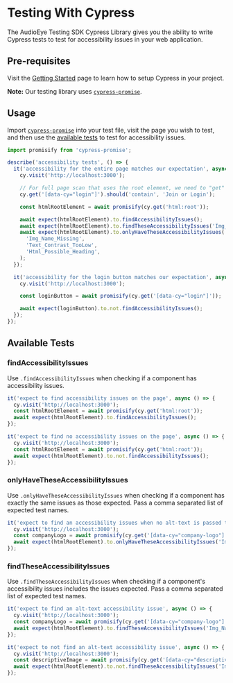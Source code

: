 # Testing With Cypress

The AudioEye Testing SDK Cypress Library gives you the ability to write Cypress tests to test for accessibility issues
in your web application.

## Pre-requisites

Visit the [Getting Started](./get-started#cypress) page to learn how to setup Cypress in your project.

**Note:** Our testing library uses [`cypress-promise`](https://www.npmjs.com/package/cypress-promise).

## Usage

Import [`cypress-promise`](https://www.npmjs.com/package/cypress-promise) into your test file, visit the page you wish
to test, and then use the [available tests](#available-tests) to test for accessibility issues.

```javascript
import promisify from 'cypress-promise';

describe('accessibility tests', () => {
  it('accessibility for the entire page matches our expectation', async () => {
    cy.visit('http://localhost:3000');

    // For full page scan that uses the root element, we need to "get" something first otherwise the page won't be settled
    cy.get('[data-cy="login"]').should('contain', 'Join or Login');

    const htmlRootElement = await promisify(cy.get('html:root'));

    await expect(htmlRootElement).to.findAccessibilityIssues();
    await expect(htmlRootElement).to.findTheseAccessibilityIssues('Img_Name_Missing');
    await expect(htmlRootElement).to.onlyHaveTheseAccessibilityIssues(
      'Img_Name_Missing',
      'Text_Contrast_TooLow',
      'Html_Possible_Heading',
    );
  });

  it('accessibility for the login button matches our expectation', async () => {
    cy.visit('http://localhost:3000');

    const loginButton = await promisify(cy.get('[data-cy="login"]'));

    await expect(loginButton).to.not.findAccessibilityIssues();
  });
});
```

## Available Tests

### findAccessibilityIssues

Use `.findAccessibilityIssues` when checking if a component has accessibility issues.

```javascript
it('expect to find accessibility issues on the page', async () => {
  cy.visit('http://localhost:3000');
  const htmlRootElement = await promisify(cy.get('html:root'));
  await expect(htmlRootElement).to.findAccessibilityIssues();
});
```

```javascript
it('expect to find no accessibility issues on the page', async () => {
  cy.visit('http://localhost:3000');
  const htmlRootElement = await promisify(cy.get('html:root'));
  await expect(htmlRootElement).to.not.findAccessibilityIssues();
});
```

### onlyHaveTheseAccessibilityIssues

Use `.onlyHaveTheseAccessibilityIssues` when checking if a component has exactly the same issues as those expected. Pass
a comma separated list of expected test names.

```javascript
it('expect to find an accessibility issues when no alt-text is passed to component', async () => {
  cy.visit('http://localhost:3000');
  const companyLogo = await promisify(cy.get('[data-cy="company-logo"]'));
  await expect(htmlRootElement).to.onlyHaveTheseAccessibilityIssues('Img_Name_Missing');
});
```

### findTheseAccessibilityIssues

Use `.findTheseAccessibilityIssues` when checking if a component's accessibility issues includes the issues expected.
Pass a comma separated list of expected test names.

```javascript
it('expect to find an alt-text accessibility issue', async () => {
  cy.visit('http://localhost:3000');
  const companyLogo = await promisify(cy.get('[data-cy="company-logo"]'));
  await expect(htmlRootElement).to.findTheseAccessibilityIssues('Img_Name_Missing');
});
```

```javascript
it('expect to not find an alt-text accessibility issue', async () => {
  cy.visit('http://localhost:3000');
  const descriptiveImage = await promisify(cy.get('[data-cy="descriptive-image"]'));
  await expect(htmlRootElement).to.not.findTheseAccessibilityIssues('Img_Name_Missing');
});
```

